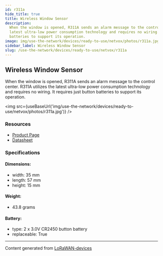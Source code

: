 ```yaml
---
id: r311a
hide_title: true
title: Wireless Window Sensor
description:
  When the window is opened, R311A sends an alarm message to the control center. R311A utilizes the
  latest ultra-low power consumption technology and requires no wiring. It requires just button
  batteries to support its operation.
image: img/use-the-network/devices/ready-to-use/netvox/photos/r311a.jpg
sidebar_label: Wireless Window Sensor
slug: /use-the-network/devices/ready-to-use/netvox/r311a
---
```



## Wireless Window Sensor

When the window is opened, R311A sends an alarm message to the control center. R311A utilizes the
latest ultra-low power consumption technology and requires no wiring. It requires just button
batteries to support its operation.

<img src={useBaseUrl('img/use-the-network/devices/ready-to-use/netvox/photos/r311a.jpg')} />

### Resources

- [Product Page](http://www.netvox.com.tw/product.asp?pro=R311A)
- [Datasheet](http://www.netvox.com.tw/um/R311A/R311Adatasheet.pdf)

### Specifications

#### Dimensions:

- width: 35 mm
- length: 57 mm
- height: 15 mm

#### Weight:

- 43.8 grams

#### Battery:

- type: 2 x 3.0V CR2450 button battery
- replaceable: True

---

Content generated from [LoRaWAN-devices](https://github.com/TheThingsNetwork/lorawan-devices)
